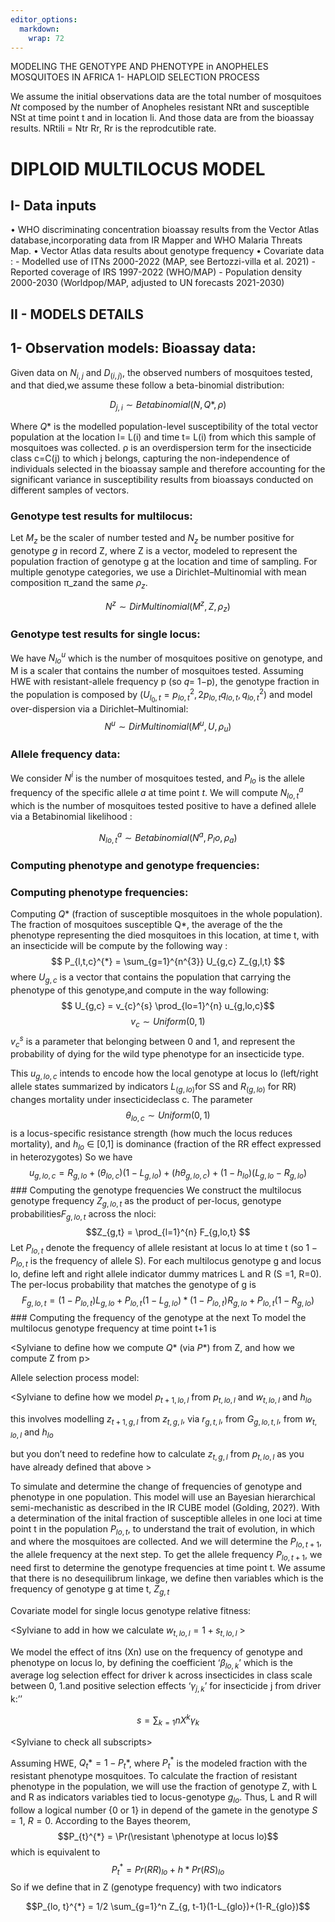 ```yaml
---
editor_options:
  markdown: 
    wrap: 72
---
```


MODELING THE GENOTYPE AND PHENOTYPE in ANOPHELES MOSQUITOES IN AFRICA 1-
HAPLOID SELECTION PROCESS

We assume the initial observations data are the total number of
mosquitoes $Nt$ composed by the number of Anopheles resistant NRt and
susceptible NSt at time point t and in location li. And those data are
from the bioassay results. NRtili = Ntr Rr, Rr is the reprodcutible
rate.

# DIPLOID MULTILOCUS MODEL
## I- Data inputs 
 • WHO discriminating concentration bioassay results from the Vector Atlas database,incorporating data from IR Mapper and WHO Malaria Threats Map.
 • Vector Atlas data results about genotype frequency
 • Covariate data :
     - Modelled use of ITNs 2000-2022 (MAP, see Bertozzi-villa et al. 2021) 
     - Reported coverage of IRS 1997-2022 (WHO/MAP) - Population density 2000-2030 (Worldpop/MAP, adjusted to UN forecasts 2021-2030) 


## II - MODELS DETAILS 
## 1- Observation models: Bioassay data: 
Given data on $N_{i,j}$ and $D_(i,j)$, the observed numbers of mosquitoes tested, and that died,we assume these follow a beta-binomial distribution:

$$
D_{j,i} \sim Betabinomial(N, Q*, \rho)
$$

Where $Q*$ is the modelled population-level susceptibility of the total vector population at the location l= L(i) and time t= L(i) from which this sample of mosquitoes was collected. ρ is an overdispersion term for the insecticide class c=C(j) to which j belongs, capturing the non-independence of individuals selected in the bioassay sample and therefore accounting for the significant variance in susceptibility results from bioassays conducted on different samples of vectors.

### Genotype test results for multilocus:
Let $M_z$ be the scaler of number tested and $N_z$ be number positive
for genotype $g$ in record Z, where Z is a vector, modeled to represent
the population fraction of genotype g at the location and time of
sampling. For multiple genotype categories, we use a
Dirichlet–Multinomial with mean composition π_zand the same $ρ_z$.

$$
N^{z} \sim DirMultinomial( M^{z}, Z, \rho_z)
$$

### Genotype test results for single locus: 
We have $N_{lo}^u$ which is the
number of mosquitoes positive on genotype, and M is a scaler that
contains the number of mosquitoes tested. Assuming HWE with
resistant-allele frequency p (so 𝑞= 1−p), the genotype fraction in the
population is composed by
$(U_{l_0,t}=p_{lo,t}^2, 2p_{lo,t} q_{lo,t}, q_{lo,t}^2)$ and model
over-dispersion via a Dirichlet–Multinomial:
$$
N^{u} \sim DirMultinomial (M^{u}, U, \rho_u)
$$ 

### Allele frequency data: 
We consider $N^{i}$ is the number of
mosquitoes tested, and $P_{lo}$ is the allele frequency of the specific allele $a$ at time point $t$. We will compute $N_{lo,t}^{a}$ which is the number of mosquitoes tested positive to have a defined allele via a Betabinomial likelihood :

$$  
N_{lo,t}^{a} \sim Betabinomial (N^{a}, P_lo, \rho_{a})
$$ 

### Computing phenotype and genotype frequencies:
### Computing phenotype frequencies:
Computing $Q*$ (fraction of susceptible mosquitoes in the whole population). The fraction of mosquitoes susceptible Q\*, the average of the the phenotype representing the died mosquitoes in this location, at time t, with an insecticide will be compute by the following way : $$
P_{l,t,c}^{*} = \sum_{g=1}^{n^{3}} U_{g,c} Z_{g,l,t}
$$ 
where $U_{g,c}$ is a vector that contains the population that
carrying the phenotype of this genotype,and compute in the way following:
$$ U_{g,c} = v_{c}^{s} \prod_{lo=1}^{n} u_{g,lo,c}$$
$$v_{c} \sim Uniform(0,1)$$ 
$v_{c}^{s}$ is a parameter that belonging between 0 and 1, and represent the probability of dying for the wild type phenotype for an insecticide type. 

This $u_{g,lo,c}$ intends to encode how the local genotype at locus lo (left/right allele states summarized by indicators $L_(g,lo)$for SS and $R_(g,lo)$ for RR) changes mortality under insecticideclass c. The parameter  $$\theta_{lo,c} \sim Uniform(0,1)$$ is a locus-specific resistance strength (how much the locus reduces mortality), and $h_{lo}$ ∈ [0,1] is dominance (fraction of the RR effect expressed in heterozygotes)
So we have 
$$u_{g,lo,c} = R_{g,lo} + (\theta_{lo,c}) (1-L_{g,lo}) + (h \theta_{g,lo,c}) + (1-h_{lo}) (L_{g,lo} - R_{g,lo})$$
### Computing the genotype frequencies
We construct the multilocus genotype frequency $Z_{g,lo,t}$ as the product of per-locus,  genotype probabilities$F_{g,lo,t}$ across the nloci:
$$Z_{g,t} = \prod_{l=1}^{n} F_{g,lo,t}
$$
Let $P_{lo,t}$ denote the frequency of allele resistant at locus lo at time t (so $1-P_{lo,t}$ is the frequency of allele S). For each multilocus genotype g and locus lo, define left and right allele indicator dummy matrices L and R (S =1, R=0). The per-locus probability that matches the genotype of g is 
$$F_{g,lo,t} = (1-P_{lo,t})L_{g,lo} + P_{lo,t} (1-L_{g,lo}) *
(1-P_{lo,t})R_{g,lo} + P_{lo,t} (1-R_{g,lo})
$$
### Computing the frequency of the genotype at the next
To model the multilocus genotype frequency at time point t+1 is  















\<Sylviane to define how we compute $Q*$ (via $P*$) from Z, and how we
compute Z from p\>

Allele selection process model:

\<Sylviane to define how we model $p_{t+1,lo,l}$ from $p_{t, lo, l}$ and
$w_{t,lo,l}$ and $h_{lo}$

this involves modelling $z_{t+1,g, l}$ from $z_{t,g,l}$, via
$r_{g,t,l}$, from $G_{g,lo,t,l}$, from $w_{t,lo,l}$ and $h_{lo}$

but you don't need to redefine how to calculate $z_{t,g,l}$ from
$p_{t,lo,l}$ as you have already defined that above \>

To simulate and determine the change of frequencies of genotype and
phenotype in one population. This model will use an Bayesian
hierarchical semi-mechanistic as described in the IR CUBE model
(Golding, 202?). With a determination of the inital fraction of
susceptible alleles in one loci at time point t in the population
$P_{lo, t}$, to understand the trait of evolution, in which and where
the mosquitoes are collected. And we will determine the $P_{lo, t+1}$,
the allele frequency at the next step. To get the allele frequency
$P_{lo, t+1}$, we need first to determine the genotype frequencies at
time point t. We assume that there is no desequilibrum linkage, we
define then variables which is the frequency of genotype g at time t,
$Z_{g,t}$

Covariate model for single locus genotype relative fitness:

\<Sylviane to add in how we calculate $w_{t, lo, l} = 1 + s_{t, lo, l}$
\>

We model the effect of itns (Xn) use on the frequency of genotype and
phenotype on locus lo, by defining the coefficient '$\beta_{lo,k}$'
which is the average log selection effect for driver k across
insecticides in class scale between 0, 1.and positive selection effects
'$γ_{j,k}$' for insecticide j from driver k:''

$$ s = \sum_{k=1} {n} X^{k} \gamma_{k} $$

\<Sylviane to check all subscripts\>








Assuming HWE, $Q_{t}* = 1- P_{t}*$, where $P_{t}^{*}$ is the modeled
fraction with the resistant phenotype mosquitoes. To calculate the
fraction of resistant phenotype in the population, we will use the
fraction of genotype Z, with L and R as indicators variables tied to
locus-genotype $g_{lo}$. Thus, L and R will follow a logical number {0
or 1} in depend of the gamete in the genotype $S=1$, $R=0$. According to
the Bayes theorem,
$$P_{t}^{*} = \Pr(\resistant \phenotype at locus lo)$$ which is
equivalent to
$$                  P_{t}^{*} = Pr(RR)_{lo} + h*Pr(RS)_{lo} $$ So if we
define that in Z (genotype frequency) with two indicators

$$P_{lo, t}^{*} = 1/2 \sum_{g=1}^n Z_{g, t-1}(1-L_{glo})+(1-R_{glo})$$
